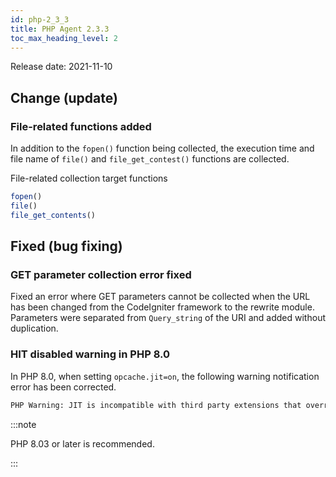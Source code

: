 ```yaml
---
id: php-2_3_3
title: PHP Agent 2.3.3
toc_max_heading_level: 2
---
```



Release date: 2021-11-10

## Change (update)

### File-related functions added

In addition to the `fopen()` function being collected, the execution time and file name of `file()` and `file_get_contest()` functions are collected.

File-related collection target functions

```php
fopen()
file()
file_get_contents()
```

## Fixed (bug fixing)

### GET parameter collection error fixed

Fixed an error where GET parameters cannot be collected when the URL has been changed from the CodeIgniter framework to the rewrite module. Parameters were separated from `Query_string` of the URI and added without duplication. 

### HIT disabled warning in PHP 8.0

In PHP 8.0, when setting `opcache.jit=on`, the following warning notification error has been corrected.

```bash
PHP Warning: JIT is incompatible with third party extensions that override zend_execute_ex(). JIT disabled. in Unknown on line 0
```

:::note

PHP 8.03 or later is recommended.

:::
